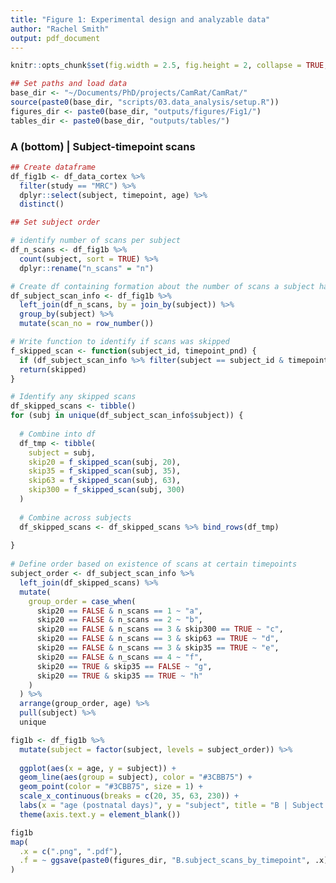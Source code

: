 ```yaml
---
title: "Figure 1: Experimental design and analyzable data"
author: "Rachel Smith"
output: pdf_document
---
```


```r
knitr::opts_chunk$set(fig.width = 2.5, fig.height = 2, collapse = TRUE, warning = FALSE, message = FALSE, echo = FALSE)

## Set paths and load data
base_dir <- "~/Documents/PhD/projects/CamRat/CamRat/"
source(paste0(base_dir, "scripts/03.data_analysis/setup.R"))
figures_dir <- paste0(base_dir, "outputs/figures/Fig1/")
tables_dir <- paste0(base_dir, "outputs/tables/")
```

### A (bottom) | Subject-timepoint scans

```r
## Create dataframe
df_fig1b <- df_data_cortex %>% 
  filter(study == "MRC") %>% 
  dplyr::select(subject, timepoint, age) %>% 
  distinct()

## Set subject order

# identify number of scans per subject
df_n_scans <- df_fig1b %>% 
  count(subject, sort = TRUE) %>% 
  dplyr::rename("n_scans" = "n")

# Create df containing formation about the number of scans a subject has & at what timepoint/age it has those scans
df_subject_scan_info <- df_fig1b %>% 
  left_join(df_n_scans, by = join_by(subject)) %>% 
  group_by(subject) %>% 
  mutate(scan_no = row_number())

# Write function to identify if scans was skipped
f_skipped_scan <- function(subject_id, timepoint_pnd) {
  if (df_subject_scan_info %>% filter(subject == subject_id & timepoint == timepoint_pnd) %>% nrow == 0) {skipped <- TRUE} else {skipped <- FALSE}
  return(skipped)
}

# Identify any skipped scans
df_skipped_scans <- tibble()
for (subj in unique(df_subject_scan_info$subject)) {
  
  # Combine into df
  df_tmp <- tibble(
    subject = subj,
    skip20 = f_skipped_scan(subj, 20),
    skip35 = f_skipped_scan(subj, 35),
    skip63 = f_skipped_scan(subj, 63),
    skip300 = f_skipped_scan(subj, 300)
  )
  
  # Combine across subjects
  df_skipped_scans <- df_skipped_scans %>% bind_rows(df_tmp)
  
}
  
# Define order based on existence of scans at certain timepoints
subject_order <- df_subject_scan_info %>% 
  left_join(df_skipped_scans) %>% 
  mutate(
    group_order = case_when(
      skip20 == FALSE & n_scans == 1 ~ "a",
      skip20 == FALSE & n_scans == 2 ~ "b",
      skip20 == FALSE & n_scans == 3 & skip300 == TRUE ~ "c",
      skip20 == FALSE & n_scans == 3 & skip63 == TRUE ~ "d",
      skip20 == FALSE & n_scans == 3 & skip35 == TRUE ~ "e",
      skip20 == FALSE & n_scans == 4 ~ "f",
      skip20 == TRUE & skip35 == FALSE ~ "g",
      skip20 == TRUE & skip35 == TRUE ~ "h"
    )
  ) %>% 
  arrange(group_order, age) %>% 
  pull(subject) %>% 
  unique
```

```r
fig1b <- df_fig1b %>% 
  mutate(subject = factor(subject, levels = subject_order)) %>% 
  
  ggplot(aes(x = age, y = subject)) +
  geom_line(aes(group = subject), color = "#3CBB75") +
  geom_point(color = "#3CBB75", size = 1) +
  scale_x_continuous(breaks = c(20, 35, 63, 230)) +
  labs(x = "age (postnatal days)", y = "subject", title = "B | Subject scans by timepoint") +
  theme(axis.text.y = element_blank())
```

```r
fig1b
map(
  .x = c(".png", ".pdf"),
  .f = ~ ggsave(paste0(figures_dir, "B.subject_scans_by_timepoint", .x), width = 4.5, height = 2.5)
)
```
